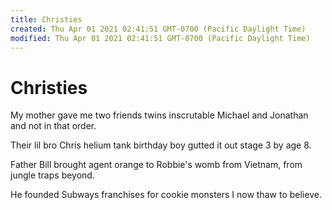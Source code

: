 ```yaml
---
title: Christies
created: Thu Apr 01 2021 02:41:51 GMT-0700 (Pacific Daylight Time)
modified: Thu Apr 01 2021 02:41:51 GMT-0700 (Pacific Daylight Time)
---
```

# Christies

My mother gave me two friends
twins inscrutable
Michael and Jonathan
and not in that order.

Their lil bro Chris
helium tank birthday boy
gutted it out
stage 3 by age 8.

Father Bill
brought agent orange
to Robbie's womb
from Vietnam,
from jungle traps beyond.

He founded Subways
franchises for cookie monsters
I now thaw to believe.
